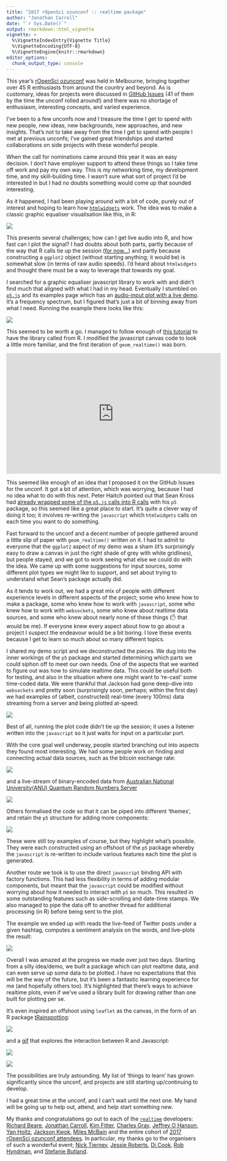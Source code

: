 ```yaml
---
title: "2017 rOpenSci ozunconf :: realtime package"
author: "Jonathan Carroll"
date: "`r Sys.Date()`"
output: rmarkdown::html_vignette
vignette: >
  %\VignetteIndexEntry{Vignette Title}
  %\VignetteEncoding{UTF-8}
  %\VignetteEngine{knitr::rmarkdown}
editor_options: 
  chunk_output_type: console
---
```


This year's [rOpenSci ozunconf](https://ozunconf17.ropensci.org/) was held in Melbourne, bringing together over 45 R enthusiasts from around the country and beyond. As is customary, ideas for projects were discussed in [GitHub Issues](https://github.com/ropensci/ozunconf17/issues) (41 of them by the time the unconf rolled around!) and there was no shortage of enthusiasm, interesting concepts, and varied experience.

I've been to a few unconfs now and I treasure the time I get to spend with new people, new ideas, new backgrounds, new approaches, and new insights. That's not to take away from the time I get to spend with people I met at previous unconfs; I've gained great friendships and started collaborations on side projects with these wonderful people.

When the call for nominations came around this year it was an easy decision. I don't have employer support to attend these things so I take time off work and pay my own way. This is my networking time, my development time, and my skill-building time. I wasn't sure what sort of project I'd be interested in but I had no doubts something would come up that sounded interesting. 

As it happened, I had been playing around with a bit of code, purely out of interest and hoping to learn how [`htmlwidgets`](https://www.htmlwidgets.org/) work. The idea was to make a classic graphic equaliser visualisation like this, in R:

![](img/graphiceq.gif)

This presents several challenges; how can I get live audio into R, and how fast can I plot the signal? I had doubts about both parts, partly because of the way that R calls tie up the session ([for now...](https://appsilondatascience.com/blog/rstats/2017/11/01/r-promises-hands-on.html)) and partly because constructing a `ggplot2` object (without starting anything; it would be) is somewhat slow (in terms of raw audio speeds). I'd heard about `htmlwidgets` and thought there must be a way to leverage that towards my goal.

I searched for a graphic equaliser javascript library to work with and didn't find much that aligned with what I had in my head. Eventually I stumbled on [`p5.js`](https://p5js.org/) and its examples page which has an [audio-input plot with a live demo](https://p5js.org/examples/sound-frequency-spectrum.html). It's a frequency spectrum, but I figured that's just a bit of binning away from what I need. Running the example there looks like this:

![](img/p5sound_optimised.gif)

This seemed to be worth a go. I managed to follow enough of [this tutorial](https://www.htmlwidgets.org/develop_intro.html) to have the library called from R. I modified the javascript canvas code to look a little more familiar, and the first iteration of `geom_realtime()` was born.

<iframe width="560" height="315" src="https://www.youtube.com/embed/3mdiCUbgxi0" frameborder="0" gesture="media" allowfullscreen></iframe>

This seemed like enough of an idea that I proposed it on the GitHub Issues for the unconf. It got a bit of attention, which was worrying, because I had no idea what to do with this next. Peter Haitch pointed out that Sean Kross had [already wrapped some of the `p5.js` calls into R calls](https://seankross.com/2017/08/11/Beyond-Axes-Simulating-Systems-with-Interactive-Graphics.html) with his `p5` package, so this seemed like a great place to start. It's quite a clever way of doing it too; it involves re-writing the `javascript` which `htmlwidgets` calls on each time you want to do something.

Fast forward to the unconf and a decent number of people gathered around a little slip of paper with `geom_realtime()` written on it. I had to admit to everyone that the `ggplot2` aspect of my demo was a sham (it's surprisingly easy to draw a canvas in just the right shade of grey with white gridlines), but people stayed, and we got to work seeing what else we could do with the idea. We came up with some suggestions for input sources, some different plot types we might like to support, and set about trying to understand what Sean's package actually did.

As it tends to work out, we had a great mix of people with different experience levels in different aspects of the project; some who knew how to make a package, some who knew how to work with `javascript`, some who knew how to work with `websockets`, some who knew about realtime data sources, and some who knew about nearly none of these things (✋ that would be me). If everyone knew every aspect about how to go about a project I suspect the endeavour would be a bit boring. I love these events because I get to learn so much about so many different topics.

I shared my demo script and we deconstructed the pieces. We dug into the inner workings of the `p5` package and started determining which parts we could siphon off to meet our own needs. One of the aspects that we wanted to figure out was how to simulate realtime data. This could be useful both for testing, and also in the situation where one might want to 're-cast' some time-coded data. We were thankful that Jackson had gone deep-dive into `websockets` and pretty soon (surprisingly soon, perhaps; within the first day) we had examples of (albeit, constructed) real-time (every 100ms) data streaming from a server and being plotted at-speed:

![](img/realtime_runif_optimised.gif)

Best of all, running the plot code didn't tie up the session; it uses a listener written into the `javascript` so it just waits for input on a particular port.

With the core goal well underway, people started branching out into aspects they found most interesting. We had some people work on finding and connecting actual data sources, such as the bitcoin exchange rate:

![](img/realtime_btc_optimised.gif)

and a live-stream of binary-encoded data from [Australian National University(ANU) Quantum Random Numbers Server](http://qrng.anu.edu.au/index.php)

![](img/realtime_bin_optimised.gif)

Others formalised the code so that it can be piped into different 'themes', and retain the `p5` structure for adding more components:

![](img/realtime_bw.png)

These were still toy examples of course, but they highlight what's possible. They were each constructed using an offshoot of the `p5` package whereby the `javascript` is re-written to include various features each time the plot is generated.

Another route we took is to use the direct `javascript` binding API with factory functions. This had less flexibility in terms of adding modular components, but meant that the `javascript` could be modified without worrying about how it needed to interact with `p5` so much. This resulted in some outstanding features such as side-scrolling and date-time stamps. We also managed to pipe the data off to another thread for additional processing (in R) before being sent to the plot. 

The example we ended up with reads the live-feed of Twitter posts under a given hashtag, computes a sentiment analysis on the words, and live-plots the result:

![](img/auspol.gif)

Overall I was amazed at the progress we made over just two days. Starting from a silly idea/demo, we built a package which can plot realtime data, and can even serve up some data to be plotted. I have no expectations that this will be the way of the future, but it's been a fantastic learning experience for me (and hopefully others too). It's highlighted that there's ways to achieve realtime plots, even if we've used a library built for drawing rather than one built for plotting per se. 

It's even inspired an offshoot using `leaflet` as the canvas, in the form of an R package [tRainspotting](https://github.com/ropenscilabs/tRainspotting):

![](img/tRainspotting.png)

and a [gif](https://github.com/kcf-jackson/jsReact/) that explores the interaction between R and Javascript:

![](https://github.com/kcf-jackson/jsReact/raw/master/inst/example_5.gif)

![](https://github.com/kcf-jackson/jsReact/raw/master/inst/example_6.gif)

The possibilities are truly astounding. My list of 'things to learn' has grown significantly since the unconf, and projects are still starting up/continuing to develop.

I had a great time at the unconf, and I can't wait until the next one. My hand will be going up to help out, attend, and help start something new.

My thanks and congratulations go out to each of the [`realtime`](https://github.com/ropenscilabs/realtime) developers: [Richard Beare](https://github.com/richardbeare), [Jonathan Carroll](https://github.com/jonocarroll), [Kim Fitter](https://github.com/kimnewzealand), [Charles Gray](https://github.com/softloud), [Jeffrey O Hanson](https://github.com/jeffreyhanson), [Yan Holtz](https://github.com/holtzy), [Jackson Kwok](https://github.com/kcf-jackson), [Miles McBain](https://github.com/MilesMcBain) and the entire cohort of [2017 rOpenSci ozunconf attendees](https://ozunconf17.ropensci.org). In particular, my thanks go to the organisers of such a wonderful event; [Nick Tierney](https://github.com/njtierney), [Jessie Roberts](https://github.com/jesse-jesse), [Di Cook](https://github.com/dicook), [Rob Hyndman](https://github.com/robjhyndman), and [Stefanie Butland](https://github.com/stefaniebutland).
